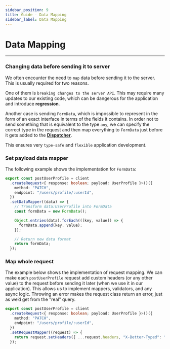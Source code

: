 ```yaml
---
sidebar_position: 9
title: Guide - Data Mapping
sidebar_label: Data Mapping
---
```


# Data Mapping

---

### Changing data before sending it to server

We often encounter the need to `map` data before sending it to the server. This is usually required for two reasons.

One of them is `breaking changes to the server API`. This may require many updates to our existing code, which can be
dangerous for the application and introduce **regression**.

Another case is sending `FormData`, which is impossible to represent in the form of an exact interface in terms of the
fields it contains. In order not to send something that is equivalent to the type `any`, we can specify the correct type
in the request and then map everything to `FormData` just before it gets added to the
**[Dispatcher](/core/dispatcher.mdx)**.

This ensures very `type-safe` and `flexible` application development.

### Set payload data mapper

The following example shows the implementation for `FormData`:

```ts
export const postUserProfile = client
  .createRequest<{ response: boolean; payload: UserProfile }>()({
    method: "PATCH",
    endpoint: "/users/profile/:userId",
  })
  .setDataMapper((data) => {
    // Transform data:UserProfile into FormData
    const formData = new FormData();

    Object.entries(data).forEach(([key, value]) => {
      formData.append(key, value);
    });

    // Return new data format
    return formData;
  });
```

### Map whole request

The example below shows the implementation of request mapping. We can make each `postUserProfile` request add custom
headers (or any other value) to the request before sending it later (when we use it in our application). This allows us
to implement mappers, validators, and any async logic. Throwing an error makes the request class return an error, just
as we’d get from the "real" query.

```ts
export const postUserProfile = client
  .createRequest<{ response: boolean; payload: UserProfile }>()({
    method: "PATCH",
    endpoint: "/users/profile/:userId",
  })
  .setRequestMapper((request) => {
    return request.setHeaders({ ...request.headers, "X-Better-Typed": "My custom header" });
  });
```
